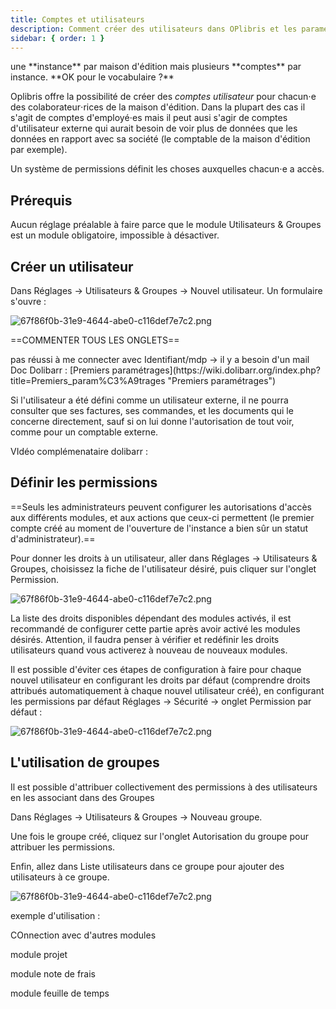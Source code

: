```yaml
---
title: Comptes et utilisateurs
description: Comment créer des utilisateurs dans OPlibris et les paramétrer
sidebar: { order: 1 }
---
```



<Aside title="Question">
  une **instance** par maison d'édition mais plusieurs **comptes** par instance.
  **OK pour le vocabulaire ?**
</Aside>

Oplibris offre la possibilité de créer des _comptes utilisateur_ pour chacun⋅e des colaborateur⋅rices de la maison d'édition. Dans la plupart des cas il s'agit de comptes d'employé⋅es mais il peut ausi s'agir de comptes d'utilisateur externe qui aurait besoin de voir plus de données que les données en rapport avec sa société (le comptable de la maison d'édition par exemple).

Un système de permissions définit les choses auxquelles chacun⋅e a accès.

## Prérequis

Aucun réglage préalable à faire parce que le module Utilisateurs & Groupes est un module obligatoire, impossible à désactiver.

## Créer un utilisateur

Dans Réglages → Utilisateurs & Groupes → Nouvel utilisateur. Un formulaire s'ouvre :&#x20;

![67f86f0b-31e9-4644-abe0-c116def7e7c2.png](../../../../assets/images/utilisateurs1.png)

==COMMENTER TOUS LES ONGLETS==

<Aside title="Difficulté" type="danger">
  pas réussi à me connecter avec Identifiant/mdp → il y a besoin d'un mail

</Aside>

<YouTube id="S5Rm9ixHNRA" />
Doc Dolibarr : [Premiers
paramétrages](https://wiki.dolibarr.org/index.php?title=Premiers_param%C3%A9trages
"Premiers paramétrages")

Si l'utilisateur a été défini comme un utilisateur externe, il ne pourra consulter que ses factures, ses commandes, et les documents qui le concerne directement, sauf si on lui donne l'autorisation de tout voir, comme pour un comptable externe.&#x20;

VIdéo complémenataire dolibarr :

<YouTube id="bs615t0aFGs" />

## Définir les permissions

==Seuls les administrateurs peuvent configurer les autorisations d'accès aux différents modules, et aux actions que ceux-ci permettent (le premier compte créé au moment de l'ouverture de l'instance a bien sûr un statut d'administrateur).==&#x20;

Pour donner les droits à un utilisateur, aller dans Réglages -> Utilisateurs & Groupes, choisissez la fiche de l'utilisateur désiré, puis cliquer sur l'onglet Permission.

![67f86f0b-31e9-4644-abe0-c116def7e7c2.png](../../../../assets/images/utilisateurs2.png)

La liste des droits disponibles dépendant des modules activés, il est recommandé de configurer cette partie après avoir activé les modules désirés. Attention, il faudra penser à vérifier et redéfinir les droits utilisateurs quand vous activerez à nouveau de nouveaux modules.&#x20;

Il est possible d'éviter ces étapes de configuration à faire pour chaque nouvel utilisateur en configurant les droits par défaut (comprendre droits attribués automatiquement à chaque nouvel utilisateur créé), en configurant les permissions par défaut Réglages -> Sécurité → onglet Permission par défaut :&#x20;

![67f86f0b-31e9-4644-abe0-c116def7e7c2.png](../../../../assets/images/utilisateurs3.png)

## L'utilisation de groupes

Il est possible d'attribuer collectivement des permissions à des utilisateurs en les associant dans des Groupes

Dans Réglages → Utilisateurs & Groupes → Nouveau groupe.&#x20;

Une fois le groupe créé, cliquez sur l'onglet Autorisation du groupe pour attribuer les permissions.

Enfin, allez dans Liste utilisateurs dans ce groupe pour ajouter des utilisateurs à ce groupe.

![67f86f0b-31e9-4644-abe0-c116def7e7c2.png](../../../../assets/images/utilisateurs4.png)

exemple d'utilisation :&#x20;

COnnection avec d'autres modules

module projet

module note de frais

module feuille de temps
